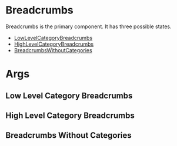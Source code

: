 

# Breadcrumbs

Breadcrumbs is the primary component. It has three possible states.

- [LowLevelCategoryBreadcrumbs](#LowLevelCategoryBreadcrumbs)
- [HighLevelCategoryBreadcrumbs](#HighLevelCategoryBreadcrumbs)
- [BreadcrumbsWithoutCategories](#BreadcrumbsWithoutCategories)

# Args
<ArgsTable of={Breadcrumbs} />

## Low Level Category Breadcrumbs
<Story id="breadcrumbs--low-level-category-breadcrumbs" />

## High Level Category Breadcrumbs
<Story id="breadcrumbs--high-level-category-breadcrumbs" />

## Breadcrumbs Without Categories
<Story id="breadcrumbs--breadcrumbs-without-categories" />